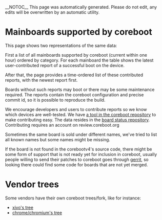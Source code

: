 __NOTOC__
This page was automatically generated. Please do not edit, any edits will be overwritten by an
automatic utility.

= Mainboards supported by coreboot =

This page shows two representations of the same data:

First a list of all mainboards supported by coreboot (current within
one hour) ordered by category. For each mainboard the table shows the
latest user-contributed report of a successful boot on the device.

After that, the page provides a time-ordered list of these contributed
reports, with the newest report first.

Boards without such reports may boot or there may be some maintenance
required. The reports contain the coreboot configuration and precise commit
id, so it is possible to reproduce the build.

We encourage developers and users to contribute reports so we know which
devices are well-tested.  We have
[https://review.coreboot.org/gitweb/cgit/coreboot.git/tree/util/board_status a tool in the coreboot repository]
to make contributing easy.  The data resides in the
[https://review.coreboot.org/gitweb/cgit/board-status.git/ board status repository].
Contributing requires an account on review.coreboot.org

Sometimes the same board is sold under different names, we've tried to
list all known names but some names might be missing.

If the board is not found in the corebootv4's source code, there might
be some form of support that is not ready yet for inclusion in coreboot,
usually people willing to send their patches to coreboot goes through
[https://review.coreboot.org gerrit], so looking there could find some
code for boards that are not yet merged.

= Vendor trees =
Some vendors have their own coreboot trees/fork, like for instance:
* [https://mirror.wazo.community/iso/archives/git/xioh/coreboot.git.tar.bz2 xivo's tree]
* [http://git.chromium.org/gitweb/?p=chromiumos/third_party/coreboot.git;a=summary chrome/chromium's tree]
